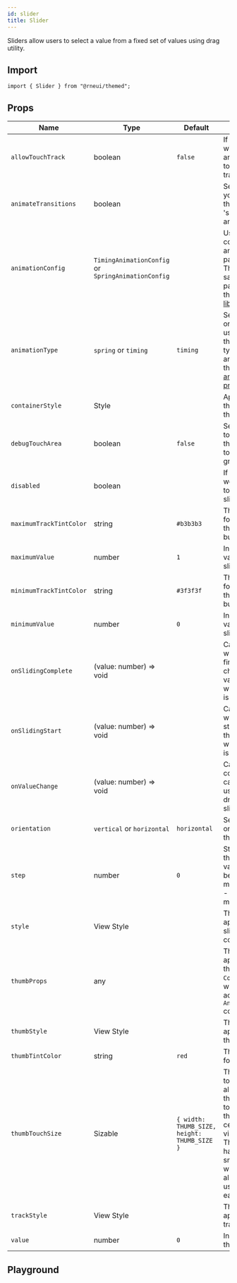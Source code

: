 ```yaml
---
id: slider
title: Slider
---
```



Sliders allow users to select a value from a fixed set of values using drag utility.

## Import

```tsx
import { Slider } from "@rneui/themed";
```

## Props

<div class='table-responsive'>

| Name                    | Type                                               | Default                                     | Description                                                                                                                                                                                                   |
| ----------------------- | -------------------------------------------------- | ------------------------------------------- | ------------------------------------------------------------------------------------------------------------------------------------------------------------------------------------------------------------- |
| `allowTouchTrack`       | boolean                                            | `false`                                     | If true, thumb will respond and jump to any touch along the track.                                                                                                                                            |
| `animateTransitions`    | boolean                                            |                                             | Set to true if you want to use the default 'spring' animation.                                                                                                                                                |
| `animationConfig`       | `TimingAnimationConfig` or `SpringAnimationConfig` |                                             | Used to configure the animation parameters. These are the same parameters in the [Animated library](https://reactnative.dev/docs/animations.html).                                                            |
| `animationType`         | `spring` or `timing`                               | `timing`                                    | Set to 'spring' or 'timing' to use one of those two types of animations with the default [animation properties](https://reactnative.dev/docs/animations.html).                                                |
| `containerStyle`        | Style                                              |                                             | Apply style to the container of the slider.                                                                                                                                                                   |
| `debugTouchArea`        | boolean                                            | `false`                                     | Set this to true to visually see the thumb touch rect in green.                                                                                                                                               |
| `disabled`              | boolean                                            |                                             | If true the user won't be able to move the slider.                                                                                                                                                            |
| `maximumTrackTintColor` | string                                             | `#b3b3b3`                                   | The color used for the track to the right of the button.                                                                                                                                                      |
| `maximumValue`          | number                                             | `1`                                         | Initial maximum value of the slider.                                                                                                                                                                          |
| `minimumTrackTintColor` | string                                             | `#3f3f3f`                                   | The color used for the track to the left of the button.                                                                                                                                                       |
| `minimumValue`          | number                                             | `0`                                         | Initial minimum value of the slider.                                                                                                                                                                          |
| `onSlidingComplete`     | (value: number) => void                            |                                             | Callback called when the user finishes changing the value (e.g. when the slider is released).                                                                                                                 |
| `onSlidingStart`        | (value: number) => void                            |                                             | Callback called when the user starts changing the value (e.g. when the slider is pressed).                                                                                                                    |
| `onValueChange`         | (value: number) => void                            |                                             | Callback continuously called while the user is dragging the slider.                                                                                                                                           |
| `orientation`           | `vertical` or `horizontal`                         | `horizontal`                                | Set the orientation of the slider.                                                                                                                                                                            |
| `step`                  | number                                             | `0`                                         | Step value of the slider. The value should be between 0 and maximumValue - minimumValue).                                                                                                                     |
| `style`                 | View Style                                         |                                             | The style applied to the slider container.                                                                                                                                                                    |
| `thumbProps`            | any                                                |                                             | The props applied to the thumb. Uses `Component` prop which can accept `Animated` components.                                                                                                                 |
| `thumbStyle`            | View Style                                         |                                             | The style applied to the thumb.                                                                                                                                                                               |
| `thumbTintColor`        | string                                             | `red`                                       | The color used for the thumb.                                                                                                                                                                                 |
| `thumbTouchSize`        | Sizable                                            | `{ width: THUMB_SIZE, height: THUMB_SIZE }` | The size of the touch area that allows moving the thumb. The touch area has the same center as the visible thumb. This allows to have a visually small thumb while still allowing the user to move it easily. |
| `trackStyle`            | View Style                                         |                                             | The style applied to the track.                                                                                                                                                                               |
| `value`                 | number                                             | `0`                                         | Initial value of the slider.                                                                                                                                                                                  |

</div>

## Playground

<Play />
